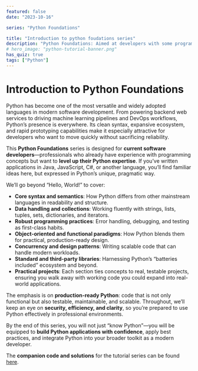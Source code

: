 ```yaml
---
featured: false
date: "2023-10-16"

series: "Python Foundations"

title: "Introduction to python foudations series"
description: "Python Foundations: Aimed at developers with some programming background, this series focuses on mastering core Python concepts, tools, and best practices—forming a foundation for web development, data science, and advanced software engineering."
# hero_image: "python-tutorial-banner.png"
has_quiz: true
tags: ["Python"]
---
```


# Introduction to Python Foundations

Python has become one of the most versatile and widely adopted languages in modern software development. From powering backend web services to driving machine learning pipelines and DevOps workflows, Python’s presence is everywhere. Its clean syntax, expansive ecosystem, and rapid prototyping capabilities make it especially attractive for developers who want to move quickly without sacrificing reliability.

This **Python Foundations** series is designed for **current software developers**—professionals who already have experience with programming concepts but want to **level up their Python expertise**. If you’ve written applications in Java, JavaScript, C#, or another language, you’ll find familiar ideas here, but expressed in Python’s unique, pragmatic way.

We’ll go beyond “Hello, World!” to cover:

* **Core syntax and semantics**: How Python differs from other mainstream languages in readability and structure.
* **Data handling and collections**: Working fluently with strings, lists, tuples, sets, dictionaries, and iterators.
* **Robust programming practices**: Error handling, debugging, and testing as first-class habits.
* **Object-oriented and functional paradigms**: How Python blends them for practical, production-ready design.
* **Concurrency and design patterns**: Writing scalable code that can handle modern workloads.
* **Standard and third-party libraries**: Harnessing Python’s “batteries included” ecosystem and beyond.
* **Practical projects**: Each section ties concepts to real, testable projects, ensuring you walk away with working code you could expand into real-world applications.

The emphasis is on **production-ready Python**: code that is not only functional but also testable, maintainable, and scalable. Throughout, we’ll keep an eye on **security, efficiency, and clarity**, so you’re prepared to use Python effectively in professional environments.

By the end of this series, you will not just “know Python”—you will be equipped to **build Python applications with confidence**, apply best practices, and integrate Python into your broader toolkit as a modern developer.

The **companion code and solutions** for the tutorial series can be found <a href="https://github.com/WalidNewaz/python_tutorials" target="_blank">here</a>.